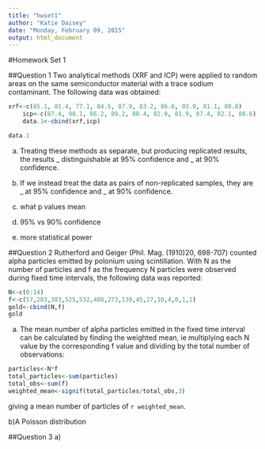 ```yaml
---
title: "hwset1"
author: "Katie Daisey"
date: "Monday, February 09, 2015"
output: html_document
---
```


#Homework Set 1

##Question 1
Two analytical methods (XRF and ICP) were applied to random areas on the same semiconductor material with a trace sodium contaminant.  The following data was obtained:
```r
xrf<-c(85.1, 81.4, 77.1, 84.5, 87.9, 83.2, 86.6, 83.9, 81.1, 80.8)
    icp<-c(87.4, 90.1, 86.2, 89.2, 88.4, 82.9, 81.9, 87.4, 82.1, 80.6)
    data.1<-cbind(xrf,icp)
```
```r
data.1
```

a) Treating these methods as separate, but producing replicated results, the results _ distinguishable at 95% confidence and _ at 90% confidence.

b) If we instead treat the data as pairs of non-replicated samples, they are _ at 95% confidence and _ at 90% confidence.

c) what p values mean

d) 95% vs 90% confidence
e) more statistical power



##Question 2
Rutherford and Geiger (Phil. Mag. (1910)20, 698-707) counted alpha particles emitted by polonium using scintillation.  With N as the number of particles and f as the frequency N particles were observed during fixed time intervals, the following data was reported:
```r
N<-c(0:14)
f<-c(57,203,383,525,532,408,273,139,45,27,10,4,0,1,1)
gold<-cbind(N,f)
gold
```
a) The mean number of alpha particles emitted in the fixed time interval can be calculated by finding the weighted mean, ie multiplying each N value by the corresponding f value and dividing by the total number of observations:
```r
particles<-N*f
total_particles<-sum(particles)
total_obs<-sum(f)
weighted_mean<-signif(total_particles/total_obs,3)
```
giving a mean number of particles of `r weighted_mean`.

b)A Poisson distribution


##Question 3
a) 
